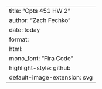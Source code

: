 ---
title: "Cpts 451 HW 2"
author: "Zach Fechko"
date: today
format:
    html:
        mono_font: "Fira Code"
        highlight-style: github
        default-image-extension: svg
---